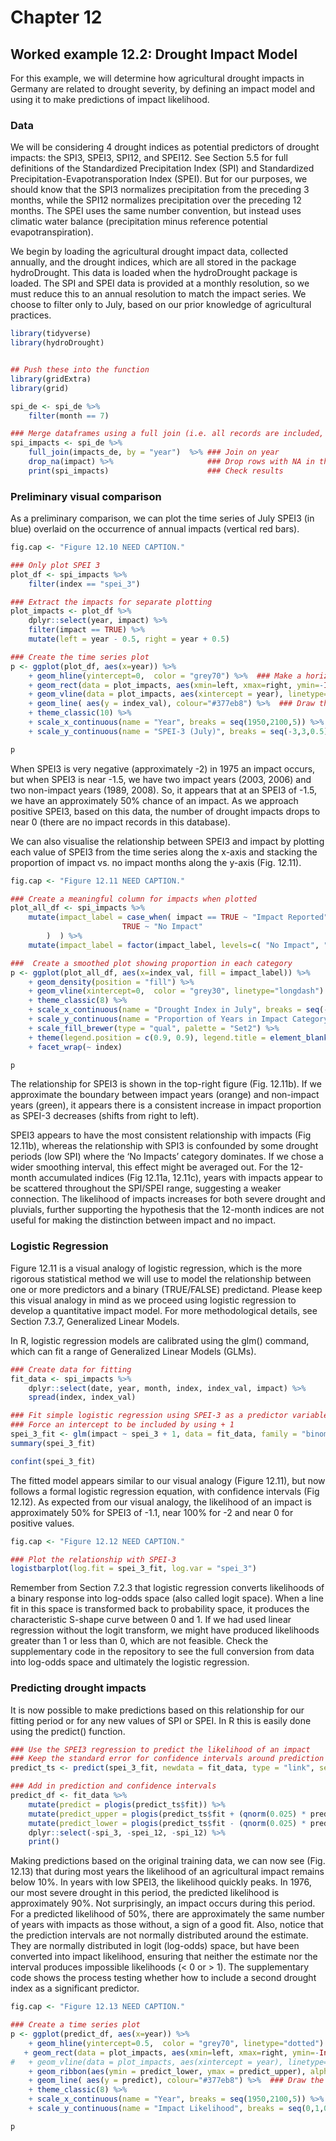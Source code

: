 # Chapter 12

## Worked example 12.2: Drought Impact Model


For this example, we will determine how agricultural drought impacts in Germany are related to drought severity, by defining an impact model and using it to make predictions of impact likelihood.

### Data

We will be considering 4 drought indices as potential predictors of drought impacts: the SPI3, SPEI3, SPI12, and SPEI12. See Section 5.5 for full definitions of the Standardized Precipitation Index (SPI) and Standardized Precipitation-Evapotransporation Index (SPEI). But for our purposes, we should know that the SPI3 normalizes precipitation from the preceding 3 months, while the SPI12 normalizes precipitation over the preceding 12 months. The SPEI uses the same number convention, but instead uses climatic water balance (precipitation minus reference potential evapotranspiration). 

We begin by loading the agricultural drought impact data, collected annually, and the drought indices, which are all stored in the package hydroDrought. This data is loaded when the hydroDrought package is loaded. The SPI and SPEI data is provided at a monthly resolution, so we must reduce this to an annual resolution to match the impact series. We choose to filter only to July, based on our prior knowledge of agricultural practices.

```r
library(tidyverse)
library(hydroDrought)


## Push these into the function
library(gridExtra)
library(grid)

spi_de <- spi_de %>%
	filter(month == 7)

### Merge dataframes using a full join (i.e. all records are included, even if data is missing)
spi_impacts <- spi_de %>%
	full_join(impacts_de, by = "year")  %>%	### Join on year
	drop_na(impact)	%>%						### Drop rows with NA in the impact column
	print(spi_impacts)						### Check results
```
### Preliminary visual comparison
As a preliminary comparison, we can plot the time series of July SPEI3 (in blue) overlaid on the occurrence of annual impacts (vertical red bars).

```r
fig.cap <- "Figure 12.10 NEED CAPTION."
```
```r
### Only plot SPEI 3
plot_df <- spi_impacts %>%
    filter(index == "spei_3")

### Extract the impacts for separate plotting
plot_impacts <- plot_df %>%
    dplyr::select(year, impact) %>%
    filter(impact == TRUE) %>%
    mutate(left = year - 0.5, right = year + 0.5)

### Create the time series plot
p <- ggplot(plot_df, aes(x=year)) %>%
    + geom_hline(yintercept=0,  color = "grey70") %>%  ### Make a horizontal axis at y= 0
    + geom_rect(data = plot_impacts, aes(xmin=left, xmax=right, ymin=-Inf, ymax=+Inf), fill='pink', alpha=0.9) %>%   ### Create a pink region around the impact
    + geom_vline(data = plot_impacts, aes(xintercept = year), linetype="dotted", color = "red") %>%   ### Add a vertical line at the impact
    + geom_line( aes(y = index_val), colour="#377eb8") %>%  ### Draw the time series of SPI12
    + theme_classic(10) %>%
    + scale_x_continuous(name = "Year", breaks = seq(1950,2100,5)) %>%
    + scale_y_continuous(name = "SPEI-3 (July)", breaks = seq(-3,3,0.5)) 

p
```

When SPEI3 is very negative (approximately -2) in 1975 an impact occurs, but when SPEI3 is near -1.5, we have two impact years (2003, 2006) and two non-impact years (1989, 2008). So, it appears that at an SPEI3 of -1.5, we have an approximately 50% chance of an impact. As we approach positive SPEI3, based on this data, the number of drought impacts drops to near 0 (there are no impact records in this database).

We can also visualise the relationship between SPEI3 and impact by plotting each value of SPEI3 from the time series along the x-axis and stacking the proportion of impact vs. no impact months along the y-axis (Fig. 12.11). 

```r
fig.cap <- "Figure 12.11 NEED CAPTION."
```
```r
### Create a meaningful column for impacts when plotted
plot_all_df <- spi_impacts %>%
    mutate(impact_label = case_when( impact == TRUE ~ "Impact Reported",
        			     TRUE ~ "No Impact"
        )  ) %>%
    mutate(impact_label = factor(impact_label, levels=c( "No Impact", "Impact Reported")))

###  Create a smoothed plot showing proportion in each category
p <- ggplot(plot_all_df, aes(x=index_val, fill = impact_label)) %>%
    + geom_density(position = "fill") %>%
    + geom_vline(xintercept=0,  color = "grey30", linetype="longdash") %>%  ### Make a vartical axis at x= 0
    + theme_classic(8) %>%
    + scale_x_continuous(name = "Drought Index in July", breaks = seq(-5,5,0.5)) %>%
    + scale_y_continuous(name = "Proportion of Years in Impact Category", labels = scales::percent_format(accuracy = 5L), expand = c(0,0)) %>%
    + scale_fill_brewer(type = "qual", palette = "Set2") %>%
    + theme(legend.position = c(0.9, 0.9), legend.title = element_blank()) %>%
    + facet_wrap(~ index)

p
```

The relationship for SPEI3 is shown in the top-right figure (Fig. 12.11b). If we approximate the boundary between impact years (orange) and non-impact years (green), it appears there is a consistent increase in impact proportion as SPEI-3 decreases (shifts from right to left). 

SPEI3 appears to have the most consistent relationship with impacts (Fig 12.11b), whereas the relationship with SPI3 is confounded by some drought periods (low SPI) where the ‘No Impacts’ category dominates. If we chose a wider smoothing interval, this effect might be averaged out. For the 12-month accumulated indices (Fig 12.11a, 12.11c), years with impacts appear to be scattered throughout the SPI/SPEI range, suggesting a weaker connection. The likelihood of impacts increases for both severe drought and pluvials, further supporting the hypothesis that the 12-month indices are not useful for making the distinction between impact and no impact.

### Logistic Regression

Figure 12.11 is a visual analogy of logistic regression, which is the more rigorous statistical method we will use to model the relationship between one or more predictors and a binary (TRUE/FALSE) predictand. Please keep this visual analogy in mind as we proceed using logistic regression to develop a quantitative impact model. For more methodological details, see Section 7.3.7, Generalized Linear Models.

In R, logistic regression models are calibrated using the glm() command, which can fit a range of Generalized Linear Models (GLMs). 

```r
### Create data for fitting
fit_data <- spi_impacts %>%
    dplyr::select(date, year, month, index, index_val, impact) %>%
    spread(index, index_val)

### Fit simple logistic regression using SPEI-3 as a predictor variable
### Force an intercept to be included by using + 1
spei_3_fit <- glm(impact ~ spei_3 + 1, data = fit_data, family = "binomial")
summary(spei_3_fit)

confint(spei_3_fit)
```

The fitted model appears similar to our visual analogy (Figure 12.11), but now follows a formal logistic regression equation, with confidence intervals (Fig 12.12). As expected from our visual analogy, the likelihood of an impact is approximately 50% for SPEI3 of -1.1, near 100% for -2 and near 0 for positive values. 

```r
fig.cap <- "Figure 12.12 NEED CAPTION."
```
```r
### Plot the relationship with SPEI-3
logistbarplot(log.fit = spei_3_fit, log.var = "spei_3")
```
Remember from Section 7.2.3 that logistic regression converts likelihoods of a binary response into log-odds space (also called logit space). When a line fit in this space is transformed back to probability space, it produces the characteristic S-shape curve between 0 and 1. If we had used linear regression without the logit transform, we might have produced likelihoods greater than 1 or less than 0, which are not feasible.  Check the supplementary code in the repository to see the full conversion from data into log-odds space and ultimately the logistic regression.

### Predicting drought impacts
It is now possible to make predictions based on this relationship for our fitting period or for any new values of SPI or SPEI. In R this is easily done using the predict() function. 

```r
### Use the SPEI3 regression to predict the likelihood of an impact
### Keep the standard error for confidence intervals around prediction
predict_ts <- predict(spei_3_fit, newdata = fit_data, type = "link", se = TRUE)

### Add in prediction and confidence intervals
predict_df <- fit_data %>%
    mutate(predict = plogis(predict_ts$fit)) %>%
    mutate(predict_upper = plogis(predict_ts$fit + (qnorm(0.025) * predict_ts$se.fit))) %>% 
    mutate(predict_lower = plogis(predict_ts$fit - (qnorm(0.025) * predict_ts$se.fit))) %>%
    dplyr::select(-spi_3, -spei_12, -spi_12) %>%
	print()
```

Making predictions based on the original training data, we can now see (Fig. 12.13) that during most years the likelihood of an agricultural impact remains below 10%. In years with low SPEI3, the likelihood quickly peaks. In 1976, our most severe drought in this period, the predicted likelihood is approximately 90%. Not surprisingly, an impact occurs during this period. For a predicted likelihood of 50%, there are approximately the same number of years with impacts as those without, a sign of a good fit. Also, notice that the prediction intervals are not normally distributed around the estimate. They are normally distributed in logit (log-odds) space, but have been converted into impact likelihood, ensuring that neither the estimate nor the interval produces impossible likelihoods (< 0 or > 1). The supplementary code shows the process testing whether how to include a second drought index as a significant predictor.

```r
fig.cap <- "Figure 12.13 NEED CAPTION."
```
```r
### Create a time series plot
p <- ggplot(predict_df, aes(x=year)) %>%
    + geom_hline(yintercept=0.5,  color = "grey70", linetype="dotted") %>%  ### Make a horizontal axis at y= 0
   + geom_rect(data = plot_impacts, aes(xmin=left, xmax=right, ymin=-Inf, ymax=+Inf), fill='pink', alpha=0.9) %>%   ### Create a pink region around the impact
#   + geom_vline(data = plot_impacts, aes(xintercept = year), linetype="dotted", color = "red") %>%   ### Add a vertical line at the impact
    + geom_ribbon(aes(ymin = predict_lower, ymax = predict_upper), alpha = 0.2, fill = "grey20") %>%
    + geom_line( aes(y = predict), colour="#377eb8") %>%  ### Draw the time series of SPI12
    + theme_classic(8) %>%
    + scale_x_continuous(name = "Year", breaks = seq(1950,2100,5)) %>%
    + scale_y_continuous(name = "Impact Likelihood", breaks = seq(0,1,0.1), labels = scales::percent_format(accuracy = 5L), expand=c(0,0))

p
```


